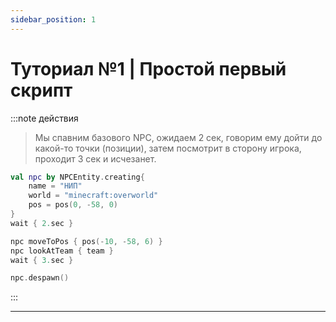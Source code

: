 ```yaml
---
sidebar_position: 1
---
```


# Туториал №1 | Простой первый скрипт

:::note действия
> Мы спавним базового NPC, ожидаем 2 сек, говорим ему дойти до какой-то точки (позиции), затем посмотрит в сторону игрока, проходит 3 сек и исчезанет.

```kts
val npc by NPCEntity.creating{
    name = "НИП"
    world = "minecraft:overworld"
    pos = pos(0, -58, 0)
}
wait { 2.sec }

npc moveToPos { pos(-10, -58, 6) }
npc lookAtTeam { team }
wait { 3.sec }

npc.despawn()
```

:::

---